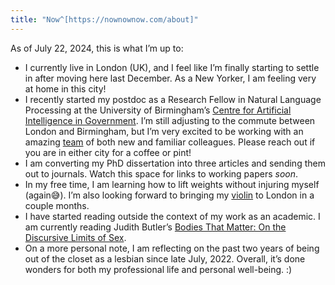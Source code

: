 ```yaml
---
title: "Now^[https://nownownow.com/about]"
---
```


As of July 22, 2024, this is what I'm up to: 

- I currently live in London (UK), and I feel like I'm finally starting to settle in after moving here last December. As a New Yorker, I am feeling very at home in this city!  
- I recently started my postdoc as a Research Fellow in Natural Language Processing at the University of Birmingham's [Centre for Artificial Intelligence in Government](https://www.birmingham.ac.uk/research/centre-for-artificial-intelligence-in-government). I'm still adjusting to the commute between London and Birmingham, but I'm very excited to be working with an amazing [team](https://x.com/allisonwkoh/status/1805289333131296830) of both new and familiar colleagues. Please reach out if you are in either city for a coffee or pint! 
- I am converting my PhD dissertation into three articles and sending them out to journals. Watch this space for links to working papers _soon_. 
- In my free time, I am learning how to lift weights without injuring myself (again😅). I'm also looking forward to bringing my [violin](violin.html) to London in a couple months. 
- I have started reading outside the context of my work as an academic. I am currently reading Judith Butler's [Bodies That Matter: On the Discursive Limits of Sex](https://www.routledge.com/Bodies-That-Matter-On-the-Discursive-Limits-of-Sex/Butler/p/book/9780415610155).
- On a more personal note, I am reflecting on the past two years of being out of the closet as a lesbian since late July, 2022. Overall, it's done wonders for both my professional life and personal well-being. :) 